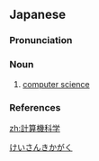 {{also|計算機科學|计算机科学}}
==Japanese==
{{wikipedia|lang=ja}}
{{ja-kanjitab|yomi=o|けい|さん|き|か|がく}}

===Pronunciation===
{{ja-pron|けいさんき かがく|acc=6|acc_ref=DJR|y=ko}}

===Noun===
{{ja-noun|けいさんき かがく|hhira=けいさんきくわがく}}

# [[computer science]]

===References===
<references/>

[[Category:ja:Computer science|けいさんきかがく]]

[[zh:計算機科学]]